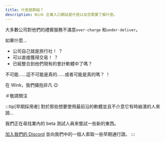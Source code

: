 ```yaml
---
title: 什麼是群組？
description: Wink 企業入口網站是什麼以及您需要了解什麼。
---
```


<CloudinaryImage width="700" height="525" resize="scale" quality="best" alt="即將推出的群組" src="academy/group-coming-soon" errorImage="noimage_opaque_nyrtl0.png" />


大多數公司對他們的禮賓服務不滿意`over-charge` 和`under-deliver`。

如果什麼...

* 公司自己就是旅行社！ ？
* 可以直接獲得交易！ ？
* 已經整合到他們現有的會計軟體中了嗎？

不可能……這不可能是真的……或者可能是真的嗎？ ！

在 Wink，我們擁抱非凡 😉

＃敬請關注

:::tip\[早期採用者]
對於那些想要使用最前沿的軟體並且不介意它有時崩潰的人來說...

我們正在尋找業內的 beta 測試人員來嘗試一些新的東西。

[加入我們的 Discord](https://discord.gg/t3YETu8k5n) 並向我們中的一個人索取一些早期通行證。
:::

